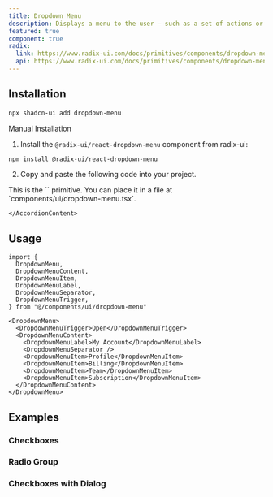```yaml
---
title: Dropdown Menu
description: Displays a menu to the user — such as a set of actions or functions — triggered by a button.
featured: true
component: true
radix:
  link: https://www.radix-ui.com/docs/primitives/components/dropdown-menu
  api: https://www.radix-ui.com/docs/primitives/components/dropdown-menu#api-reference
---
```


<ComponentExample src="/components/examples/dropdown-menu/demo.tsx">
  <DropdownMenuDemo />
</ComponentExample>

## Installation

```bash
npx shadcn-ui add dropdown-menu
```

<Accordion type="single" collapsible>
  <AccordionItem value="manual-installation">
    <AccordionTrigger>Manual Installation</AccordionTrigger>
    <AccordionContent>

1. Install the `@radix-ui/react-dropdown-menu` component from radix-ui:

```bash
npm install @radix-ui/react-dropdown-menu
```

2. Copy and paste the following code into your project.

<ComponentSource src="/components/ui/dropdown-menu.tsx" />

<Callout>
  This is the `<DropdownMenu />` primitive. You can place it in a file at
  `components/ui/dropdown-menu.tsx`.
</Callout>

    </AccordionContent>

  </AccordionItem>
</Accordion>

## Usage

```tsx
import {
  DropdownMenu,
  DropdownMenuContent,
  DropdownMenuItem,
  DropdownMenuLabel,
  DropdownMenuSeparator,
  DropdownMenuTrigger,
} from "@/components/ui/dropdown-menu"
```

```tsx
<DropdownMenu>
  <DropdownMenuTrigger>Open</DropdownMenuTrigger>
  <DropdownMenuContent>
    <DropdownMenuLabel>My Account</DropdownMenuLabel>
    <DropdownMenuSeparator />
    <DropdownMenuItem>Profile</DropdownMenuItem>
    <DropdownMenuItem>Billing</DropdownMenuItem>
    <DropdownMenuItem>Team</DropdownMenuItem>
    <DropdownMenuItem>Subscription</DropdownMenuItem>
  </DropdownMenuContent>
</DropdownMenu>
```

## Examples

### Checkboxes

<ComponentExample src="/components/examples/dropdown-menu/checkboxes.tsx">
  <DropdownMenuCheckboxes />
</ComponentExample>

### Radio Group

<ComponentExample src="/components/examples/dropdown-menu/radio-group.tsx">
  <DropdownMenuRadioGroupDemo />
</ComponentExample>

### Checkboxes with Dialog

<ComponentExample src="/components/examples/dropdown-menu/checkboxes-with-dialog.tsx">
  <DropdownMenuCheckboxesDialog />
</ComponentExample>
